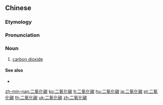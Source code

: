 ==Chinese==
{{zh-forms|type=121}}

===Etymology===
{{zh-compound|二|氧化|碳|two, di-|oxidation|carbon}}

===Pronunciation===
{{zh-pron
|m=èryǎnghuàtàn
|c=ji6 joeng5 faa3 taan3
|mn=kh:jī-ióng-hòa-thòaⁿ/zz:jī-iáng-hòa-thòaⁿ/xm,qz,tp:lī-ióng-hòa-thòaⁿ
|ma=Zh-èryanghuàtàn.ogg
|cat=n
}}

===Noun===
{{zh-noun}}

# [[carbon dioxide]]

====See also====
* {{zh-l|一氧化碳}}

{{zh-cat|Chemistry|Advanced|Inorganic compounds}}

[[zh-min-nan:二氧化碳]]
[[ko:二氧化碳]]
[[lt:二氧化碳]]
[[hu:二氧化碳]]
[[ja:二氧化碳]]
[[pt:二氧化碳]]
[[th:二氧化碳]]
[[uk:二氧化碳]]
[[zh:二氧化碳]]